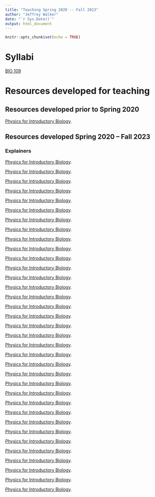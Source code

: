```yaml
---
title: "Teaching Spring 2020 -- Fall 2023"
author: "Jeffrey Walker"
date: "`r Sys.Date()`"
output: html_document
---
```


```r
knitr::opts_chunk$set(echo = TRUE)
```

# Syllabi

[BIO 109](https://www.middleprofessor.com/teaching/bio109/BIO_109_Spring_2022.html){target="_blank"}

# Resources developed for teaching

## Resources developed prior to Spring 2020

[Physics for Introductory Biology](https://www.middleprofessor.com/files/physics_for_biologists/_book/index.html){target="_blank"}.

## Resources developed Spring 2020 -- Fall 2023
### Explainers

[Physics for Introductory Biology](https://www.middleprofessor.com/teaching/physiology/bio223-immune-notes.html){target="_blank"}.

[Physics for Introductory Biology](https://www.middleprofessor.com/teaching/physiology/bio223-respiratory-notes.html){target="_blank"}.

[Physics for Introductory Biology](https://www.middleprofessor.com/teaching/physiology/chemistry.html){target="_blank"}.

[Physics for Introductory Biology](https://www.middleprofessor.com/teaching/physiology/diffusion.html){target="_blank"}.

[Physics for Introductory Biology](https://www.middleprofessor.com/teaching/physiology/diffusion_II.html){target="_blank"}.

[Physics for Introductory Biology](https://www.middleprofessor.com/teaching/physiology/digestion.html){target="_blank"}.

[Physics for Introductory Biology](https://www.middleprofessor.com/teaching/physiology/cell.html){target="_blank"}.

[Physics for Introductory Biology](https://www.middleprofessor.com/teaching/physiology/cell.html){target="_blank"}.

[Physics for Introductory Biology](https://www.middleprofessor.com/teaching/physiology/cell.html){target="_blank"}.

[Physics for Introductory Biology](https://www.middleprofessor.com/teaching/physiology/cell.html){target="_blank"}.

[Physics for Introductory Biology](https://www.middleprofessor.com/teaching/physiology/cell.html){target="_blank"}.

[Physics for Introductory Biology](https://www.middleprofessor.com/teaching/physiology/cell.html){target="_blank"}.

[Physics for Introductory Biology](https://www.middleprofessor.com/teaching/physiology/cell.html){target="_blank"}.

[Physics for Introductory Biology](https://www.middleprofessor.com/teaching/physiology/cell.html){target="_blank"}.

[Physics for Introductory Biology](https://www.middleprofessor.com/teaching/physiology/cell.html){target="_blank"}.

[Physics for Introductory Biology](https://www.middleprofessor.com/teaching/physiology/cell.html){target="_blank"}.

[Physics for Introductory Biology](https://www.middleprofessor.com/teaching/physiology/cell.html){target="_blank"}.

[Physics for Introductory Biology](https://www.middleprofessor.com/teaching/physiology/cell.html){target="_blank"}.

[Physics for Introductory Biology](https://www.middleprofessor.com/teaching/physiology/cell.html){target="_blank"}.

[Physics for Introductory Biology](https://www.middleprofessor.com/teaching/physiology/cell.html){target="_blank"}.

[Physics for Introductory Biology](https://www.middleprofessor.com/teaching/physiology/cell.html){target="_blank"}.

[Physics for Introductory Biology](https://www.middleprofessor.com/teaching/physiology/cell.html){target="_blank"}.

[Physics for Introductory Biology](https://www.middleprofessor.com/teaching/physiology/cell.html){target="_blank"}.

[Physics for Introductory Biology](https://www.middleprofessor.com/teaching/physiology/cell.html){target="_blank"}.

[Physics for Introductory Biology](https://www.middleprofessor.com/teaching/physiology/cell.html){target="_blank"}.

[Physics for Introductory Biology](https://www.middleprofessor.com/teaching/physiology/cell.html){target="_blank"}.

[Physics for Introductory Biology](https://www.middleprofessor.com/teaching/physiology/cell.html){target="_blank"}.

[Physics for Introductory Biology](https://www.middleprofessor.com/teaching/physiology/cell.html){target="_blank"}.

[Physics for Introductory Biology](https://www.middleprofessor.com/teaching/physiology/cell.html){target="_blank"}.

[Physics for Introductory Biology](https://www.middleprofessor.com/teaching/physiology/cell.html){target="_blank"}.

[Physics for Introductory Biology](https://www.middleprofessor.com/teaching/physiology/cell.html){target="_blank"}.

[Physics for Introductory Biology](https://www.middleprofessor.com/teaching/physiology/cell.html){target="_blank"}.

[Physics for Introductory Biology](https://www.middleprofessor.com/teaching/physiology/cell.html){target="_blank"}.

[Physics for Introductory Biology](https://www.middleprofessor.com/teaching/physiology/cell.html){target="_blank"}.

[Physics for Introductory Biology](https://www.middleprofessor.com/teaching/physiology/cell.html){target="_blank"}.




